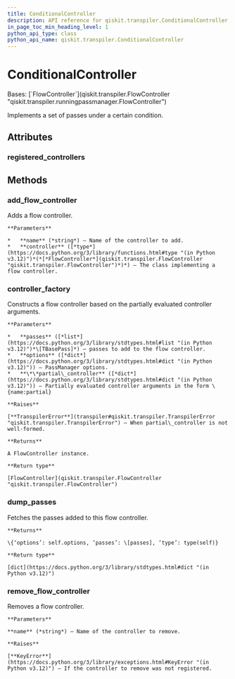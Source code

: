 ```yaml
---
title: ConditionalController
description: API reference for qiskit.transpiler.ConditionalController
in_page_toc_min_heading_level: 1
python_api_type: class
python_api_name: qiskit.transpiler.ConditionalController
---
```


# ConditionalController

<Class id="qiskit.transpiler.ConditionalController" isDedicatedPage={true} github="https://github.com/qiskit/qiskit/tree/stable/0.25/qiskit/transpiler/runningpassmanager.py" signature="qiskit.transpiler.ConditionalController(passes, options=None, condition=None, **partial_controller)">
  Bases: [`FlowController`](qiskit.transpiler.FlowController "qiskit.transpiler.runningpassmanager.FlowController")

  Implements a set of passes under a certain condition.

  ## Attributes

  ### registered\_controllers

  <Attribute id="qiskit.transpiler.ConditionalController.registered_controllers" name="registered_controllers" attributeValue="{'condition': <class 'qiskit.transpiler.runningpassmanager.ConditionalController'>, 'do_while': <class 'qiskit.transpiler.runningpassmanager.DoWhileController'>}" />

  ## Methods

  ### add\_flow\_controller

  <Function id="qiskit.transpiler.ConditionalController.add_flow_controller" name="add_flow_controller" signature="classmethod add_flow_controller(name, controller)">
    Adds a flow controller.

    **Parameters**

    *   **name** (*string*) – Name of the controller to add.
    *   **controller** ([*type*](https://docs.python.org/3/library/functions.html#type "(in Python v3.12)")*(*[*FlowController*](qiskit.transpiler.FlowController "qiskit.transpiler.FlowController")*)*) – The class implementing a flow controller.
  </Function>

  ### controller\_factory

  <Function id="qiskit.transpiler.ConditionalController.controller_factory" name="controller_factory" signature="classmethod controller_factory(passes, options, **partial_controller)">
    Constructs a flow controller based on the partially evaluated controller arguments.

    **Parameters**

    *   **passes** ([*list*](https://docs.python.org/3/library/stdtypes.html#list "(in Python v3.12)")*\[TBasePass]*) – passes to add to the flow controller.
    *   **options** ([*dict*](https://docs.python.org/3/library/stdtypes.html#dict "(in Python v3.12)")) – PassManager options.
    *   **\*\*partial\_controller** ([*dict*](https://docs.python.org/3/library/stdtypes.html#dict "(in Python v3.12)")) – Partially evaluated controller arguments in the form \{name:partial}

    **Raises**

    [**TranspilerError**](transpiler#qiskit.transpiler.TranspilerError "qiskit.transpiler.TranspilerError") – When partial\_controller is not well-formed.

    **Returns**

    A FlowController instance.

    **Return type**

    [FlowController](qiskit.transpiler.FlowController "qiskit.transpiler.FlowController")
  </Function>

  ### dump\_passes

  <Function id="qiskit.transpiler.ConditionalController.dump_passes" name="dump_passes" signature="dump_passes()">
    Fetches the passes added to this flow controller.

    **Returns**

    \{‘options’: self.options, ‘passes’: \[passes], ‘type’: type(self)}

    **Return type**

    [dict](https://docs.python.org/3/library/stdtypes.html#dict "(in Python v3.12)")
  </Function>

  ### remove\_flow\_controller

  <Function id="qiskit.transpiler.ConditionalController.remove_flow_controller" name="remove_flow_controller" signature="classmethod remove_flow_controller(name)">
    Removes a flow controller.

    **Parameters**

    **name** (*string*) – Name of the controller to remove.

    **Raises**

    [**KeyError**](https://docs.python.org/3/library/exceptions.html#KeyError "(in Python v3.12)") – If the controller to remove was not registered.
  </Function>
</Class>

